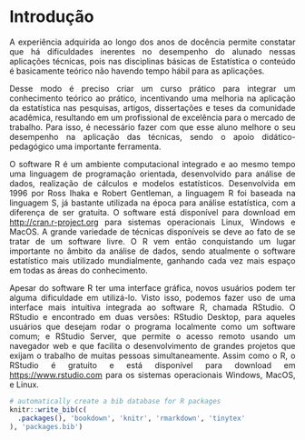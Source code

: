 # Introdução

<div style="text-align: justify">  

A experiência adquirida ao longo dos anos de docência permite constatar que há dificuldades inerentes no desempenho do alunado nessas aplicações técnicas, pois nas disciplinas básicas de Estatística o conteúdo é basicamente teórico não havendo tempo hábil para as aplicações.

 Desse modo é preciso criar um curso prático para integrar um conhecimento teórico ao prático, incentivando uma melhoria na aplicação da estatística nas pesquisas, artigos, dissertações e teses da comunidade acadêmica, resultando em um profissional de excelência para o mercado de trabalho. Para isso, é necessário fazer com que esse aluno melhore o seu desempenho na aplicação das técnicas, sendo o apoio didático-pedagógico uma importante ferramenta.
 
 O software R é um ambiente computacional integrado e ao mesmo tempo uma linguagem de programação orientada, desenvolvido para análise de dados, realização de cálculos e modelos estatísticos. Desenvolvida em 1996 por Ross Ihaka e Robert Gentleman, a linguagem R foi baseada na linguagem S, já bastante utilizada na época para análise estatística, com a diferença de ser gratuita. O software está disponível para download em <http://cran.r-project.org> para sistemas operacionais Linux, Windows e MacOS. A grande variedade de técnicas disponíveis se deve ao fato de se tratar de um software livre. O R vem então conquistando um lugar importante no âmbito da análise de dados, sendo atualmente o software estatístico mais utilizado mundialmente, ganhando cada vez mais espaço em todas as áreas do conhecimento.
 
 Apesar do software R ter uma interface gráfica, novos usuários podem ter alguma dificuldade em utilizá-lo. Visto isso, podemos fazer uso de uma interface mais intuitiva integrada ao software R, chamada RStudio. O RStudio e encontrado em duas versões: RStudio Desktop, para aqueles usuários que desejam rodar o programa localmente como um software comum; e RStudio Server, que permite o acesso remoto usando um navegador web e que facilita o desenvolvimento de grandes projetos que exijam o trabalho de muitas pessoas simultaneamente. Assim como o R, o RStudio é gratuito e está disponível para download em <https://www.rstudio.com> para os sistemas operacionais Windows, MacOS, e Linux.

```r
# automatically create a bib database for R packages
knitr::write_bib(c(
  .packages(), 'bookdown', 'knitr', 'rmarkdown', 'tinytex'
), 'packages.bib')
```










